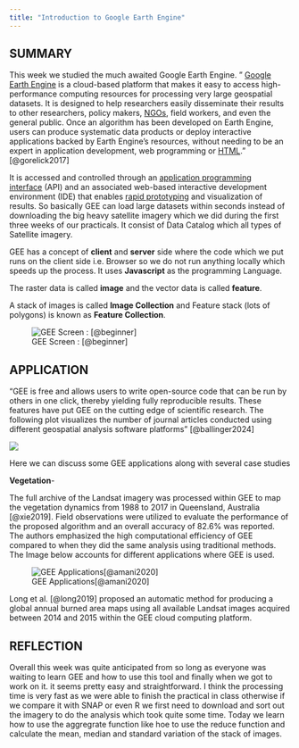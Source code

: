 ```yaml
---
title: "Introduction to Google Earth Engine"
---
```


## SUMMARY

This week we studied the much awaited Google Earth Engine. " [Google Earth Engine](https://www.sciencedirect.com/topics/earth-and-planetary-sciences/google-earth-engine "Learn more about Google Earth Engine from ScienceDirect's AI-generated Topic Pages") is a cloud-based platform that makes it easy to access high-performance computing resources for processing very large geospatial datasets. It is designed to help researchers easily disseminate their results to other researchers, policy makers, [NGOs](https://www.sciencedirect.com/topics/earth-and-planetary-sciences/non-governmental-organisation "Learn more about NGOs from ScienceDirect's AI-generated Topic Pages"), field workers, and even the general public. Once an algorithm has been developed on Earth Engine, users can produce systematic data products or deploy interactive applications backed by Earth Engine's resources, without needing to be an expert in application development, web programming or [HTML](https://www.sciencedirect.com/topics/earth-and-planetary-sciences/document-markup-languages "Learn more about HTML from ScienceDirect's AI-generated Topic Pages")." [@gorelick2017]

It is accessed and controlled through an [application programming interface](https://www.sciencedirect.com/topics/earth-and-planetary-sciences/application-programming-interface "Learn more about application programming interface from ScienceDirect's AI-generated Topic Pages") (API) and an associated web-based interactive development environment (IDE) that enables [rapid prototyping](https://www.sciencedirect.com/topics/earth-and-planetary-sciences/rapid-prototyping "Learn more about rapid prototyping from ScienceDirect's AI-generated Topic Pages") and visualization of results. So basically GEE can load large datasets within seconds instead of downloading the big heavy satellite imagery which we did during the first three weeks of our practicals. It consist of Data Catalog which all types of Satellite imagery.

GEE has a concept of **client** and **server** side where the code which we put runs on the client side i.e. Browser so we do not run anything locally which speeds up the process. It uses **Javascript** as the programming Language.

The raster data is called **image** and the vector data is called **feature**.

A stack of images is called **Image Collection** and Feature stack (lots of polygons) is known as **Feature Collection**.

![GEE Screen : [@beginner]](images/ee-editor_1440.png){fig-align="center"}

## APPLICATION

"GEE is free and allows users to write open-source code that can be run by others in one click, thereby yielding fully reproducible results. These features have put GEE on the cutting edge of scientific research. The following plot visualizes the number of journal articles conducted using different geospatial analysis software platforms" [@ballinger2024]

![](images/WoS%20Articles.png)

Here we can discuss some GEE applications along with several case studies

**Vegetation**-

The full archive of the Landsat imagery was processed within GEE to map the vegetation dynamics from 1988 to 2017 in Queensland, Australia [@xie2019]. Field observations were utilized to evaluate the performance of the proposed algorithm and an overall accuracy of 82.6% was reported. The authors emphasized the high computational efficiency of GEE compared to when they did the same analysis using traditional methods. The Image below accounts for different applications where GEE is used.

![GEE Applications[@amani2020]](images/GEE-Apllications.png){fig-align="center"}

Long et al. [@long2019] proposed an automatic method for producing a global annual burned area maps using all available Landsat images acquired between 2014 and 2015 within the GEE cloud computing platform.

## REFLECTION

Overall this week was quite anticipated from so long as everyone was waiting to learn GEE and how to use this tool and finally when we got to work on it. it seems pretty easy and straightforward. I think the processing time is very fast as we were able to finish the practical in class otherwise if we compare it with SNAP or even R we first need to download and sort out the imagery to do the analysis which took quite some time. Today we learn how to use the aggregrate function like hoe to use the reduce function and calculate the mean, median and standard variation of the stack of images.
